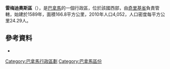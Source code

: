 {{Coord|8|14|N|82|51|W|display=title}}

'''雷梅迪奧斯區'''（{{lang-es|Distrito de Remedios}}），是[[巴拿馬|巴拿馬]]的一個行政區，位於該國西部，由[[奇里基省|奇里基省]]負責管轄，始建於1589年，面積166.8平方公里，2010年人口4,052，人口密度每平方公里24.29人。

==參考資料==
*{{cite web|url=http://www.statoids.com/ypa.html|title=Districts of Panama|publisher=Statoids|accessdate=April 10, 2009|archive-date=2011-09-29|archive-url=https://web.archive.org/web/20110929221316/http://www.statoids.com/ypa.html|dead-url=no}}

{{巴拿馬區份}}

{{Chiriquí Province}}

[[Category:巴拿馬行政區劃|Category:巴拿馬行政區劃]]
[[Category:巴拿馬區份|Category:巴拿馬區份]]


{{Panama-geo-stub}}